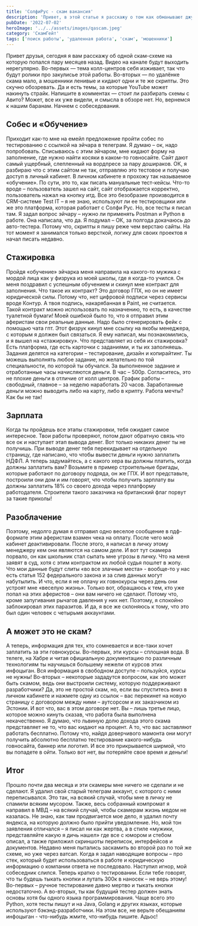 ```yaml
---
title: 'СолфиРус - скам вакансия'
description: 'Привет, в этой статье я расскажу о том как обманывают джунов в ИТ'
pubDate: '2022-07-02'
heroImage: '../../assets/images/qascam.jpeg'
category: 'СкамГейт'
tags: ['поиск работы', 'удаленная работа', 'скам', 'мошенники']
---
```


Привет друзья, сегодня я вам расскажу об одной скам-схеме на которую попался пару месяцев назад.
Видео на канале будут выходить нерегулярно. Во-первых — тема колл-центров себя изживает, так что будут ролики про закулисье этой работы. Во-вторых — по удалёнке скама мало, а мошенники ленивые и кидают одни и те же скрипты. Это скучно обозревать. Да и есть темы, за которые YouTube может накинуть страйк.
Напишите в комментах — стоит ли разбирать схемы с Авито? Может, все их уже видели, и смысла в обзоре нет.
Но, вернемся к нашим баранам. Начнем с собеседования.

## Собес и «Обучение»

Приходит как-то мне на емейл предложение пройти собес по тестированию с ссылкой на эйчара в телеграм. Я думаю – ок, надо попробовать. Списываюсь с этим эйчаром, мне кидают форму на заполнение, где нужно найти косяки в каком-то говносайте. Сайт дают самый ущербный, слепленный на вордпресе за пару дошираков. ОК, я разбираю что с этим сайтом не так, отправляю это тестовое и получаю доступ в личный кабинет.
В личном кабинете я прохожу так называемое «обучение». По сути, это то, как писать мануальные тест-кейсы. Что-то вроде – пользователь зашел на сайт, сайт отображается корректно, пользователь нажал на кнопку итд. Все это безобразие производится в CRM-системе Test IT – я не знаю, используют ли ее тестировщики или же это платформа, которая работает с Солфи Рус. Но, все тесты я писал там.
Я задал вопрос эйчару – нужно ли применять Postman и Python в работе. Она написала, что да. Я подумал – ОК, за полгода докачаюсь до авто-тестера. Потому что, скрипты я пишу реже чем верстаю сайты. На тот момент я занимался только версткой, логику для своих проектов я начал писать недавно.

## Стажировка

Пройдя «обучение» эйчарка меня направила на какого-то мужика с мордой лица как у физрука из моей школы, где я когда-то учился. Он меня поздравил с успешным обучением и скинул мне контракт для заполнения.
Что такое их контракт? Это договор ГПХ, но он не имеет юридической силы. Потому что, нет цифровой подписи через сервисы вроде Контур. А твоя подпись, накарябанная в Paint, не считается. Такой контракт можно использовать по назначению, то есть, в качестве туалетной бумаги!
Моей ошибкой было то, что я отправил этим аферистам свои реальные данные. Надо было сгенерировать фейк с помощью чата гпт.
Этот физрук кинул мне ссылку на якобы менеджера, с которым я должен был связаться. Я ему написал, мы познакомились, и я вышел на «стажировку». Что представляет из себя их стажировка?
Есть платформа, где есть карточки с заданиями, и ты их заполняешь. Задания делятся на категории – тестирование, дизайн и копирайтинг. Ты можешь выполнять любое задание, но желательно по той специальности, по которой ты обучался. За выполненное задание и отработанные часы начисляются деньги. В час – 500р. Согласитесь, это не плохие деньги в отличие от колл центров. График работы – свободный, главное – за неделю наработать 20 часов. Заработанные деньги можно выводить либо на карту, либо в крипту.
Работа мечты? Как бы не так!

## Зарплата

Когда ты пройдешь все этапы стажировки, тебя ожидает самое интересное. Твои работы проверяют, потом дают обратную связь что все ок и наступает этап вывода денег. Вот только никаких денег ты не получишь. При выводе денег тебя перекидывает на отдельную страницу, где написано, что чтобы вывести деньги нужно заплатить НДФЛ.
А теперь задумайтесь, а с какого хера вы должны платить, когда должны заплатить вам? Возьмите в пример строительные бригады, которые работают по договору подряда, он же ГПХ. И вот представьте, построили они дом и им говорят, что чтобы получить зарплату вы должны заплатить 18% со своего дохода через платформу работодателя. Строители такого заказчика на британский флаг порвут за такие приколы!

## Разоблачение

Поэтому, недолго думая я отправил одно веселое сообщение в пдф-формате этим аферистам взамен чека на оплату. После чего мой кабинет деактивировали. После этого, я написал в личку этому менеджеру кем они являются на самом деле. И вот тут скамера порвало, он как школьник стал сыпать мне угрозы в личку. Что на меня заявят в суд, хотя с этим контрактом их любой судья пошлет в жопу. Что мои данные будут слиты «во все злачные места» - вообще-то у нас есть статья 152 федерального закона и за слив данных могут набутылить. И что, если я не оплачу их говнокурсы через день они устроят мне «веселую жизнь».
Только вот, обращаюсь к тем, кто уже попал на этих аферистов – они вам ничего не сделают. Потому что, кроме запугивания рычагов давления у них нет. Поэтому, я спокойно заблокировал этих паразитов. И да, я все же склоняюсь к тому, что это был один человек с четырьмя аккаунтами.

## А может это не скам?

А теперь, информация для тех, кто сомневается и все-таки хочет заплатить за эти говнокурсы.
Во-первых, эти курсы – сплошная вода. В телеге, на Хабре и читая официальную документацию по различным технологиям ты научишься большему нежели от курсов этих инфоцыган. Вся информация в свободном доступе – пользуйся, курсы не нужны!
Во-вторых – некоторые зададутся вопросом, как это может быть скамом, ведь они выстроили систему, которую поддерживают разработчики? Да, это не простой скам, но, если вы спуститесь вниз в личном кабинете и нажмете одну из ссылок – вас перекинет на новую страницу с договором между ними – аутсорсом и их заказчиком из Эстонии. И вот что, вас в этом договоре нет. Вы – лишь третье лицо, которое можно кинуть сказав, что работа была выполнена некачественно.
Я думаю, что львиную долю дохода этого скама представляет не то, что вас кидают на процент. А то, что вас заставляют работать бесплатно. Потому что, найдя доверчивого мамонта они могут получить абсолютно бесплатно тестирование какого-нибудь говносайта, баннер или логотип. И все это прикрывается ширмой, что вы попадете в ойти. Только вот нет, вы потеряйте свое время и деньги!

## Итог

Прошло почти два месяца и эти скамеры мне ничего не сделали и не сделают. Я удалил свой старый телеграм аккаунт, с которого с ними переписывался. Это так, на всякий случай, чтобы мне в личку не спамили всяким мусором.
Также, весь собранный компромат я направил в МВД – на всякий случай, чтобы скамерам жизнь медом не казалась. Не знаю, как там продвигается мое дело, я удалил почту яндекса, на которую должно было прийти уведомление.
Но, мой тон заявления отличался – я писал ни как жертва, а в стиле «мужики, представляйте какую я дичь нашел» где все с юмором и стебом описал, а также приложил скриншоты переписок, интерфейсов и документов.
Недавно меня пытались заскамить во второй раз по той же схеме, но уже через ватсап. Когда я задал наводящие вопросы – про стек, который будет использоваться в работе и юридическую информацию о компании ответа не последовало. Наступил игнор, мой собеседник слился.
Теперь кратко о тестировании. Если тебе говорят, что ты будешь тыкать кнопки и лутать 300к в наносек – не верь этому!
Во-первых – ручное тестирование давно мертво и тыкать кнопки недостаточно.
А во-вторых, ты как будущий тестер должен знать основы хотя бы одного языка программирования. Чаще всего это Python, хотя тесты пишут и на Java, Golang и других языках, которые используют бэкэнд-разработчики.
На этом все, не верьте обещаниям инфоцыган - что-нибудь жмите, что-нибудь пишите. Адьос!
